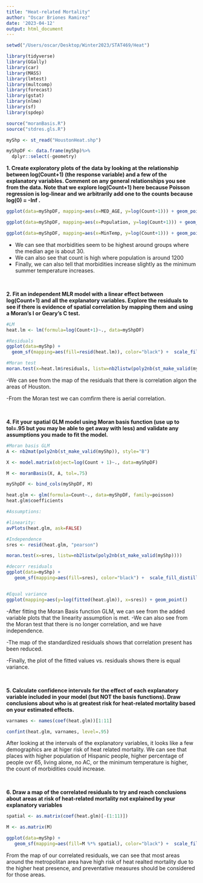 ```yaml
---
title: "Heat-related Mortality"
author: "Oscar Briones Ramirez"
date: '2023-04-12'
output: html_document
---
```


```r
setwd("/Users/oscar/Desktop/Winter2023/STAT469/Heat")

library(tidyverse)
library(GGally)
library(car)
library(MASS)
library(lmtest)
library(multcomp)
library(forecast)
library(gstat)
library(nlme)
library(sf)
library(spdep)

source("moranBasis.R")
source("stdres.gls.R")

myShp <- st_read("HoustonHeat.shp")

myShpDF <- data.frame(myShp)%>%
  dplyr::select(-geometry)
```

**1. Create exploratory plots of the data by looking at the relationship between log(Count+1) (the response variable) and a few of the explanatory variables. Comment on any general relationships you see from the data. Note that we explore log(Count+1) here because Poisson regression is log-linear and we arbitrarily add one to the counts because log(0) = -Inf .**

```r

ggplot(data=myShpDF, mapping=aes(x=MED_AGE, y=log(Count+1))) + geom_point()

ggplot(data=myShpDF, mapping=aes(x=Population, y=log(Count+1))) + geom_point()

ggplot(data=myShpDF, mapping=aes(x=MinTemp, y=log(Count+1))) + geom_point() + geom_smooth(se=FALSE)

```


- We can see that morbidities seem to be highest around groups where the median age is about 30.
- We can also see that count is high where population is around 1200
- Finally, we can also tell that morbidities increase slightly as the minimum summer temperature increases.

&nbsp;
&nbsp;
&nbsp;

**2. Fit an independent MLR model with a linear effect between log(Count+1) and all the explanatory variables. Explore the residuals to see if there is evidence of spatial correlation by mapping them and using a Moran’s I or Geary’s C test.**

```r
#LM
heat.lm <- lm(formula=log(Count+1)~., data=myShpDF)

#Residuals
ggplot(data=myShp) +
  geom_sf(mapping=aes(fill=resid(heat.lm)), color="black") +  scale_fill_distiller(palette="Spectral")

#Moran test
moran.test(x=heat.lm$residuals, listw=nb2listw(poly2nb(st_make_valid(myShp))))

```



-We can see from the map of the residuals that there is correlation algon the areas of Houston.

-From the Moran test we can comfirm there is aerial correlation.

&nbsp;
&nbsp;
&nbsp;

**4. Fit your spatial GLM model using Moran basis function (use up to tol=.95 but you may be able to get away with less) and validate any assumptions you made to fit the model.**

```r

#Moran basis GLM
A <- nb2mat(poly2nb(st_make_valid(myShp)), style="B")

X <- model.matrix(object=log(Count + 1)~., data=myShpDF)

M <- moranBasis(X, A, tol=.75)

myShpDF <- bind_cols(myShpDF, M)

heat.glm <- glm(formula=Count~., data=myShpDF, family=poisson)
heat.glm$coefficients

#Assumptions:

#linearity:
avPlots(heat.glm, ask=FALSE)

#Independence
sres <- resid(heat.glm, "pearson")

moran.test(x=sres, listw=nb2listw(poly2nb(st_make_valid(myShp))))

#decorr residuals
ggplot(data=myShp) +
   geom_sf(mapping=aes(fill=sres), color="black") +  scale_fill_distiller(palette="RdBu")


#Equal variance
ggplot(mapping=aes(y=log(fitted(heat.glm)), x=sres)) + geom_point()
```


-After fitting the Moran Basis function GLM, we can see from the added variable plots that the linearity assumption is met.
-We can also see from the Moran test that there is no longer correlation, and we have independence.

-The map of the standardized residuals shows that correlation present has been reduced.

-Finally, the plot of the fitted values vs. residuals shows there is equal variance.

&nbsp;
&nbsp;
&nbsp;

**5. Calculate confidence intervals for the effect of each explanatory variable included in your model (but NOT the basis functions). Draw conclusions about who is at greatest risk for heat-related mortality based on your estimated effects.**

```r
varnames <- names(coef(heat.glm))[1:11]

confint(heat.glm, varnames, level=.95)

```


After looking at the intervals of the explanatory variables, it looks like a few demographics are at higer risk of heat related mortality. We can see that places with higher population of Hispanic people, higher percentage of people ovr 65, living alone, no AC, or the minimum temperature is higher, the count of morbidities could increase.

&nbsp;
&nbsp;
&nbsp;

**6. Draw a map of the correlated residuals to try and reach conclusions about areas at risk of heat-related mortality not explained by your explanatory variables**

```r
spatial <- as.matrix(coef(heat.glm)[-(1:11)])

M <- as.matrix(M)

ggplot(data=myShp) +
   geom_sf(mapping=aes(fill=M %*% spatial), color="black") +  scale_fill_distiller(palette="RdBu")

```



From the map of our correlated residuals, we can see that most areas around the metropolitan area have high risk of heat realted mortality due to the higher heat presence, and preventative measures should be considered for those areas.

